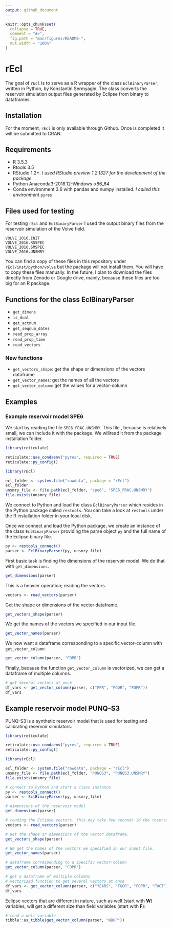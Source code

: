 ```yaml
---
output: github_document
---
```


<!-- README.md is generated from README.Rmd. Please edit that file -->

```r
knitr::opts_chunk$set(
  collapse = TRUE,
  comment = "#>",
  fig.path = "man/figures/README-",
  out.width = "100%"
)
```

# rEcl

The goal of `rEcl` is to serve as a R wrapper of the class `EclBinaryParser`, written in Python, by Konstantin Sermyagin. The class converts the reservoir simulation output files generated by Eclipse from binary to dataframes.

## Installation
For the moment, `rEcl` is only available through Github. Once is completed it will be submitted to CRAN.


## Requirements

* R 3.5.3
* Rtools 3.5
* RStudio 1.2+. _I used RStudio preview 1.2.1327 for the development of the package._
* Python Anaconda3-2018.12-Windows-x86_64
* Conda environment 3.6 with pandas and numpy installed. _I called this environment_ `pyres`


## Files used for testing
For testing `rEcl` and `EclBinaryParser` I used the output binary files from the reservoir simulation of the Volve field.

```
VOLVE_2016.INIT
VOLVE_2016.RSSPEC
VOLVE_2016.SMSPEC
VOLVE_2016.UNSMRY
```

You can find a copy of these files in this repository under `rEcl/inst/python/volve` but the package will not install them. You will have to copy these files manually. In the future, I plan to download the files directly from Zenodo or Google drive, mainly, because these files are too big for an R package.

## Functions for the class EclBinaryParser

* `get_dimens`
* `is_dual`
* `get_actnum`
* `get_seqnum_dates`
* `read_prop_array`
* `read_prop_time`
* `read_vectors`


### New functions

* `get_vectors_shape`: get the shape or dimensions of the vectors dataframe
* `get_vector_names`: get the names of all the vectors
* `get_vector_column`: get the values for a vector-column



## Examples

### Example reservoir model SPE6

We start by reading the file `SPE6_FRAC.UNSMRY`. This file , because is relatively small, we can include it with the package. We willread it from the package installation folder.

```r
library(reticulate)

reticulate::use_condaenv("pyres", required = TRUE)
reticulate::py_config()
```

```r
library(rEcl)

ecl_folder <- system.file("rawdata", package = "rEcl")
ecl_folder
unsmry_file <- file.path(ecl_folder, "spe6", "SPE6_FRAC.UNSMRY")
file.exists(unsmry_file)
```

We connect to Python and load the class `EclBinaryParser` which resides in the Python package called `restools`. You can take a look at `restools` under the R installation folder in your lcoal disk.

Once we connect and load the Python package, we create an instance of the class `EclBinaryParser` providing the parse object `py` and the full name of the Eclipse binary file.

```r
py <- restools_connect()
parser <- EclBinaryParser(py, unsmry_file)
```

First basic task is finding the dimensions of the reservoir model. We do that with `get_dimensions`.

```r
get_dimensions(parser)
```

This is a heavier operation; reading the vectors.

```r
vectors <- read_vectors(parser)
```

Get the shape or dimensions of the vector dataframe.

```r
get_vectors_shape(parser)
```

We get the names of the vectors we specified in our input file.

```r
get_vector_names(parser)
```

We now want a dataframe corresponding to a specific vector-column with `get_vector_column`:

```r
get_vector_column(parser, "FOPR")
```

Finally, because the function `get_vector_column` is vectorized, we can get a dataframe of multiple columns.

```r
# get several vectors at once
df_vars <- get_vector_column(parser, c("FPR", "FGOR", "FOPR"))
df_vars
```


## Example reservoir model PUNQ-S3
PUNQ-S3 is a synthetic reservoir model that is used for testing and calibrating reservoir simulators.

```r
library(reticulate)

reticulate::use_condaenv("pyres", required = TRUE)
reticulate::py_config()
```

```r
library(rEcl)

ecl_folder <- system.file("rawdata", package = "rEcl")
unsmry_file <- file.path(ecl_folder, "PUNQS3", "PUNQS3.UNSMRY")
file.exists(unsmry_file)
```

```r
# connect to Python and start a class instance
py <- restools_connect()
parser <- EclBinaryParser(py, unsmry_file)
```


```r
# dimensions of the reservoir model
get_dimensions(parser)
```

```r
# reading the Eclipse vectors. this may take few seconds id the reservoir is too complex
vectors <- read_vectors(parser)

# Get the shape or dimensions of the vector dataframe.
get_vectors_shape(parser)
```

```r
# We get the names of the vectors we specified in our input file.
get_vector_names(parser)
```

```r
# dataframe corresponding to a specific vector-column
get_vector_column(parser, "FOPR")
```

```r
# get a dataframe of multiple columns
# vectorized function to get several vectors at once
df_vars <- get_vector_column(parser, c("YEARS", "FGOR", "FOPR", "FWCT"))
df_vars
```

Eclipse vectors that are different in nature, such as well (start with __W__) variables, will get a different size than field variables (start with __F__):

```r
# read a well variable
tibble::as_tibble(get_vector_column(parser, "WBHP"))
```


